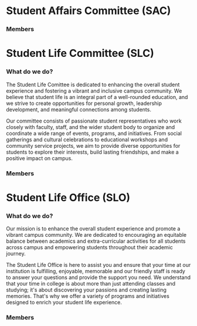 

# Student Affairs Committee (SAC)

### Members
<LocalUsersGrid users={props.sacMembers} />

# Student Life Committee (SLC)

### What do we do?
The Student Life Comittee is dedicated to enhancing the overall student experience and fostering a vibrant and inclusive campus community. We believe that student life is an integral part of a well-rounded education, and we strive to create opportunities for personal growth, leadership development, and meaningful connections among students.

Our committee consists of passionate student representatives who work closely with faculty, staff, and the wider student body to organize and coordinate a wide range of events, programs, and initiatives. From social gatherings and cultural celebrations to educational workshops and community service projects, we aim to provide diverse opportunities for students to explore their interests, build lasting friendships, and make a positive impact on campus.

### Members
<LocalUsersGrid users={props.slcMembers} />

# Student Life Office (SLO)

### What do we do?
Our mission is to enhance the overall student experience and promote a vibrant campus community. We are dedicated to encouraging an equitable balance between academics and extra-curricular activities for all students across campus and empowering students throughout their academic journey.

The Student Life Office is here to assist you and ensure that your time at our institution is fulfilling, enjoyable, memorable and our friendly staff is ready to answer your questions and provide the support you need. We understand that your time in college is about more than just attending classes and studying; it's about discovering your passions and creating lasting memories. That's why we offer a variety of programs and initiatives designed to enrich your student life experience.

### Members
<LocalUsersGrid users={props.sloMembers} />
